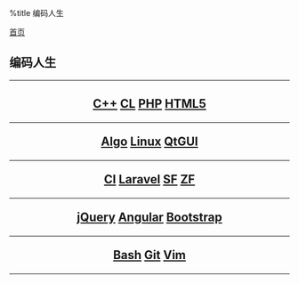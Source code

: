 %title 编码人生

[[../index|首页]]
==编码人生==
----
<center>
<h2>
[[cpp/index|C++]]
[[commonlisp/index|CL]]
[[php/index|PHP]]
[[html5/index|HTML5]]
----
[[algorithms/index|Algo]]
[[linux/index|Linux]]
[[qt/index|QtGUI]]
----
[[codeigniter/index|CI]]
[[laravel/index|Laravel]]
[[symfony/index|SF]]
[[zendframework/index|ZF]]
----
[[jquery/index|jQuery]]
[[angularjs/index|Angular]]
[[bootstrap/index|Bootstrap]]
----
[[bash/index|Bash]]
[[git/index|Git]]
[[vim/index|Vim]]
</h2>
</center>
----
